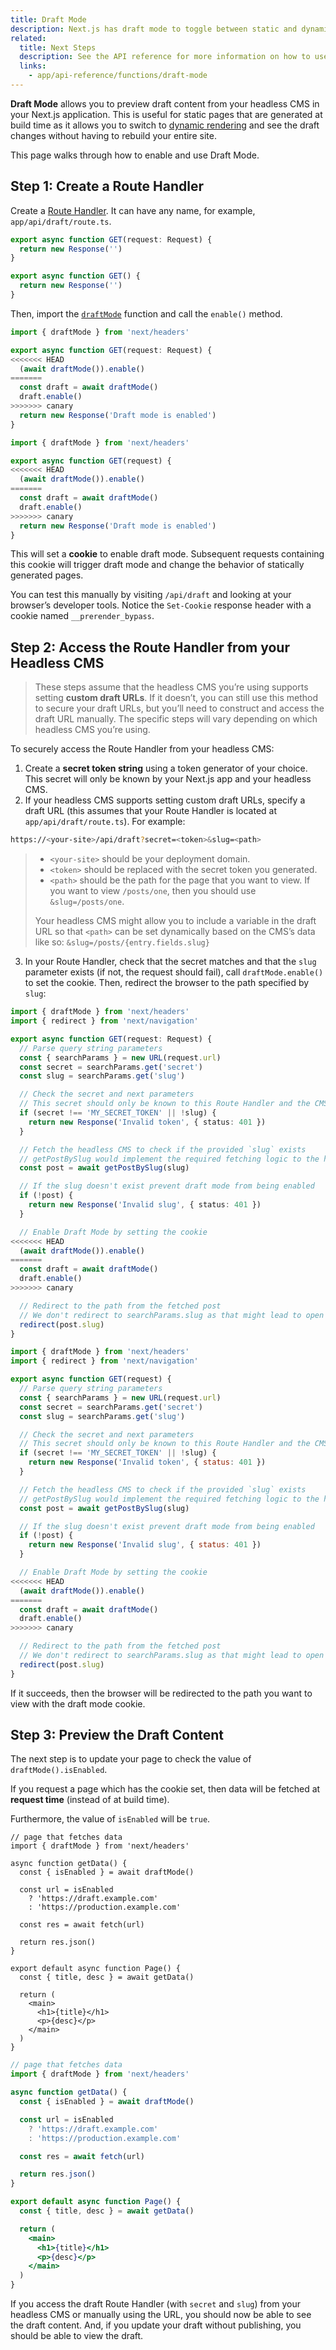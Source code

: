 ```yaml
---
title: Draft Mode
description: Next.js has draft mode to toggle between static and dynamic pages. You can learn how it works with App Router here.
related:
  title: Next Steps
  description: See the API reference for more information on how to use Draft Mode.
  links:
    - app/api-reference/functions/draft-mode
---
```


**Draft Mode** allows you to preview draft content from your headless CMS in your Next.js application. This is useful for static pages that are generated at build time as it allows you to switch to [dynamic rendering](/docs/app/building-your-application/rendering/server-components#dynamic-rendering) and see the draft changes without having to rebuild your entire site.

This page walks through how to enable and use Draft Mode.

## Step 1: Create a Route Handler

Create a [Route Handler](/docs/app/building-your-application/routing/route-handlers). It can have any name, for example, `app/api/draft/route.ts`.

```ts filename="app/api/draft/route.ts" switcher
export async function GET(request: Request) {
  return new Response('')
}
```

```js filename="app/api/draft/route.js" switcher
export async function GET() {
  return new Response('')
}
```

Then, import the [`draftMode`](/docs/app/api-reference/functions/draft-mode) function and call the `enable()` method.

```ts filename="app/api/draft/route.ts" switcher
import { draftMode } from 'next/headers'

export async function GET(request: Request) {
<<<<<<< HEAD
  (await draftMode()).enable()
=======
  const draft = await draftMode()
  draft.enable()
>>>>>>> canary
  return new Response('Draft mode is enabled')
}
```

```js filename="app/api/draft/route.js" switcher
import { draftMode } from 'next/headers'

export async function GET(request) {
<<<<<<< HEAD
  (await draftMode()).enable()
=======
  const draft = await draftMode()
  draft.enable()
>>>>>>> canary
  return new Response('Draft mode is enabled')
}
```

This will set a **cookie** to enable draft mode. Subsequent requests containing this cookie will trigger draft mode and change the behavior of statically generated pages.

You can test this manually by visiting `/api/draft` and looking at your browser’s developer tools. Notice the `Set-Cookie` response header with a cookie named `__prerender_bypass`.

## Step 2: Access the Route Handler from your Headless CMS

> These steps assume that the headless CMS you’re using supports setting **custom draft URLs**. If it doesn’t, you can still use this method to secure your draft URLs, but you’ll need to construct and access the draft URL manually. The specific steps will vary depending on which headless CMS you’re using.

To securely access the Route Handler from your headless CMS:

1. Create a **secret token string** using a token generator of your choice. This secret will only be known by your Next.js app and your headless CMS.
2. If your headless CMS supports setting custom draft URLs, specify a draft URL (this assumes that your Route Handler is located at `app/api/draft/route.ts`). For example:

```bash filename="Terminal"
https://<your-site>/api/draft?secret=<token>&slug=<path>
```

> - `<your-site>` should be your deployment domain.
> - `<token>` should be replaced with the secret token you generated.
> - `<path>` should be the path for the page that you want to view. If you want to view `/posts/one`, then you should use `&slug=/posts/one`.
>
> Your headless CMS might allow you to include a variable in the draft URL so that `<path>` can be set dynamically based on the CMS’s data like so: `&slug=/posts/{entry.fields.slug}`

3. In your Route Handler, check that the secret matches and that the `slug` parameter exists (if not, the request should fail), call `draftMode.enable()` to set the cookie. Then, redirect the browser to the path specified by `slug`:

```ts filename="app/api/draft/route.ts" switcher
import { draftMode } from 'next/headers'
import { redirect } from 'next/navigation'

export async function GET(request: Request) {
  // Parse query string parameters
  const { searchParams } = new URL(request.url)
  const secret = searchParams.get('secret')
  const slug = searchParams.get('slug')

  // Check the secret and next parameters
  // This secret should only be known to this Route Handler and the CMS
  if (secret !== 'MY_SECRET_TOKEN' || !slug) {
    return new Response('Invalid token', { status: 401 })
  }

  // Fetch the headless CMS to check if the provided `slug` exists
  // getPostBySlug would implement the required fetching logic to the headless CMS
  const post = await getPostBySlug(slug)

  // If the slug doesn't exist prevent draft mode from being enabled
  if (!post) {
    return new Response('Invalid slug', { status: 401 })
  }

  // Enable Draft Mode by setting the cookie
<<<<<<< HEAD
  (await draftMode()).enable()
=======
  const draft = await draftMode()
  draft.enable()
>>>>>>> canary

  // Redirect to the path from the fetched post
  // We don't redirect to searchParams.slug as that might lead to open redirect vulnerabilities
  redirect(post.slug)
}
```

```js filename="app/api/draft/route.js" switcher
import { draftMode } from 'next/headers'
import { redirect } from 'next/navigation'

export async function GET(request) {
  // Parse query string parameters
  const { searchParams } = new URL(request.url)
  const secret = searchParams.get('secret')
  const slug = searchParams.get('slug')

  // Check the secret and next parameters
  // This secret should only be known to this Route Handler and the CMS
  if (secret !== 'MY_SECRET_TOKEN' || !slug) {
    return new Response('Invalid token', { status: 401 })
  }

  // Fetch the headless CMS to check if the provided `slug` exists
  // getPostBySlug would implement the required fetching logic to the headless CMS
  const post = await getPostBySlug(slug)

  // If the slug doesn't exist prevent draft mode from being enabled
  if (!post) {
    return new Response('Invalid slug', { status: 401 })
  }

  // Enable Draft Mode by setting the cookie
<<<<<<< HEAD
  (await draftMode()).enable()
=======
  const draft = await draftMode()
  draft.enable()
>>>>>>> canary

  // Redirect to the path from the fetched post
  // We don't redirect to searchParams.slug as that might lead to open redirect vulnerabilities
  redirect(post.slug)
}
```

If it succeeds, then the browser will be redirected to the path you want to view with the draft mode cookie.

## Step 3: Preview the Draft Content

The next step is to update your page to check the value of `draftMode().isEnabled`.

If you request a page which has the cookie set, then data will be fetched at **request time** (instead of at build time).

Furthermore, the value of `isEnabled` will be `true`.

```tsx filename="app/page.tsx" switcher
// page that fetches data
import { draftMode } from 'next/headers'

async function getData() {
  const { isEnabled } = await draftMode()

  const url = isEnabled
    ? 'https://draft.example.com'
    : 'https://production.example.com'

  const res = await fetch(url)

  return res.json()
}

export default async function Page() {
  const { title, desc } = await getData()

  return (
    <main>
      <h1>{title}</h1>
      <p>{desc}</p>
    </main>
  )
}
```

```jsx filename="app/page.js" switcher
// page that fetches data
import { draftMode } from 'next/headers'

async function getData() {
  const { isEnabled } = await draftMode()

  const url = isEnabled
    ? 'https://draft.example.com'
    : 'https://production.example.com'

  const res = await fetch(url)

  return res.json()
}

export default async function Page() {
  const { title, desc } = await getData()

  return (
    <main>
      <h1>{title}</h1>
      <p>{desc}</p>
    </main>
  )
}
```

If you access the draft Route Handler (with `secret` and `slug`) from your headless CMS or manually using the URL, you should now be able to see the draft content. And, if you update your draft without publishing, you should be able to view the draft.
